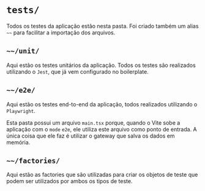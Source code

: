 # `tests/`

Todos os testes da aplicação estão nesta pasta. Foi criado também um alias `~~` para facilitar a importação dos arquivos.

## `~~/unit/`

Aqui estão os testes unitários da aplicação. Todos os testes são realizados utilizando o `Jest`, que já vem configurado no boilerplate.

## `~~/e2e/`

Aqui estão os testes end-to-end da aplicação, todos realizados utilizando o `Playwright`.

Esta pasta possui um arquivo `main.tsx` porque, quando o Vite sobe a aplicação com o `mode` `e2e`, ele utiliza este arquivo como ponto de entrada. A única coisa que ele faz é utilizar o gateway que salva os dados em memória.

## `~~/factories/`

Aqui estão as factories que são utilizadas para criar os objetos de teste que podem ser utilizados por ambos os tipos de teste.
